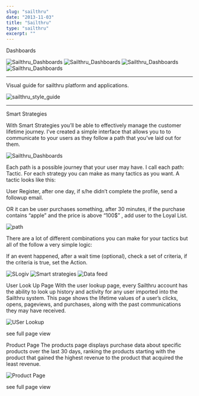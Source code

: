 ```yaml
---
slug: "sailthru"
date: "2013-11-03"
title: "Sailthru"
type: "sailthru"
excerpt: ""
---
```

Dashboards

![Sailthru_Dashboards](http://raschin.com/blog/wp-content/uploads/2013/11/RTD-02.gif)
![Sailthru_Dashboards](http://raschin.com/blog/wp-content/uploads/2013/11/snapshot-02.png)
![Sailthru_Dashboards](http://raschin.com/blog/wp-content/uploads/2013/11/preso.png)
![Sailthru_Dashboards](http://raschin.com/blog/wp-content/uploads/2013/11/dashboard.png)

------

Visual guide for sailthru platform and applications.

![sailthru_style_guide](http://raschin.com/blog/wp-content/uploads/2011/10/visual_assets.png)

----

Smart Strategies

With Smart Strategies you’ll be able to effectively manage the customer lifetime journey. I’ve created a simple interface that allows you to to communicate to your users as they follow a path that you’ve laid out for them.

![Sailthru_Dashboards](http://raschin.com/blog/wp-content/uploads/2011/10/samrt-01.png)

 

Each path is a possible journey that your user may have. I call each path: Tactic. For each strategy you can make as many tactics as you want. A tactic looks like this:

User Register, after one day, if s/he didn’t complete the profile, send a followup email.

OR it can be user purchases something, after 30 minutes, if the purchase contains “apple” and the price is above “100$” , add user to the Loyal List.

![path](http://raschin.com/blog/wp-content/uploads/2011/10/path.png)

There are a lot of different combinations you can make for your tactics but all of the follow a very simple logic:

If an event happened, after a wait time (optional), check a set of criteria, if the criteria is true, set the Action.

![SLogiv](http://raschin.com/blog/wp-content/uploads/2011/10/logic.png)
![Smart strategies](http://raschin.com/blog/wp-content/uploads/2011/10/ss1.png)
![Data feed](http://raschin.com/blog/wp-content/uploads/2011/10/data-feed.png)


 

User Look Up Page
With the user lookup page, every Sailthru account has the ability to look up history and activity for any user imported into the Sailthru system. This page shows the lifetime values of a user’s clicks, opens, pageviews, and purchases, along with the past communications they may have received.

![USer Lookup](http://raschin.com/blog/wp-content/uploads/2013/05/userlookup_02.png)

see full page view

 

Product Page
The products page displays purchase data about specific products over the last 30 days, ranking the products starting with the product that gained the highest revenue to the product that acquired the least revenue.

![Product Page]( http://raschin.com/blog/wp-content/uploads/2013/05/product_page1.png)

see full page view